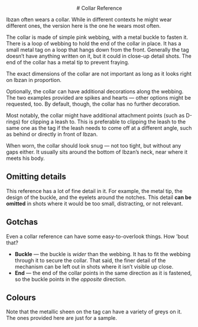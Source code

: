 <center>
    # Collar Reference
</center>

Ibzan often wears a collar.
While in different contexts he might wear different ones, the version here is the one he wears most often.

The collar is made of simple pink webbing, with a metal buckle to fasten it.
There is a loop of webbing to hold the end of the collar in place.
It has a small metal tag on a loop that hangs down from the front.
Generally the tag doesn&rsquo;t have anything written on it, but it could in close-up detail shots.
The end of the collar has a metal tip to prevent fraying.

The exact dimensions of the collar are not important as long as it looks right on Ibzan in proportion.

Optionally, the collar can have additional decorations along the webbing.
The two examples provided are spikes and hearts &mdash; other options might be requested, too.
By default, though, the collar has no further decoration.

Most notably, the collar might have additional attachment points (such as D-rings) for clipping a leash to.
This is preferable to clipping the leash to the same one as the tag if the leash needs to come off at a different angle, such as behind or directly in front of Ibzan.

When worn, the collar should look snug &mdash; not too tight, but without any gaps either.
It usually sits around the bottom of Ibzan&rsquo;s neck, near where it meets his body.

## Omitting details

This reference has a lot of fine detail in it.
For example, the metal tip, the design of the buckle, and the eyelets around the notches.
This detail **can be omitted** in shots where it would be too small, distracting, or not relevant.

## Gotchas

Even a collar reference can have some easy-to-overlook things.
How &rsquo;bout that?

- **Buckle** &mdash; the buckle is *wider* than the webbing.
  It has to fit the webbing through it to secure the collar.
  That said, the finer detail of the mechanism can be left out in shots where it isn&rsquo;t visible up close.
- **End** &mdash; the end of the collar points in the same direction as it is fastened, so the buckle points in the *opposite* direction.


<SingleRefImage src="https://imagedelivery.net/nLmn9dzvNkBD5T8WEc0EPw/8f3b3602-3f89-4a80-1796-8fe54baa0a00/full" artist="MetricVoid" artistSite="https://metricvoid.weebly.com/"/>

## Colours

Note that the metallic sheen on the tag can have a variety of greys on it.
The ones provided here are just for a sample.

<center>
    <ColourTable elements={
        [
            ["Webbing pink", "eb859e"],
            ["Metal", "c3c1be"],
            ["White spikes", "ffffff"],
            ["Sheen (dark)", "666563"],
            ["Shen (light)", "ebeceb"],
        ]
    }/>
</center>
